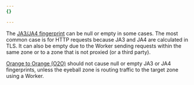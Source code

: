 ```yaml
---
{}

---
```


The [JA3/JA4 fingerprint](/bots/additional-configurations/ja3-ja4-fingerprint/) can be null or empty in some cases. The most common case is for HTTP requests because JA3 and JA4 are calculated in TLS. It can also be empty due to the Worker sending requests within the same zone or to a zone that is not proxied (or a third party).

[Orange to Orange (O2O)](/cloudflare-for-platforms/cloudflare-for-saas/saas-customers/) should not cause null or empty JA3 or JA4 fingerprints, unless the eyeball zone is routing traffic to the target zone using a Worker.